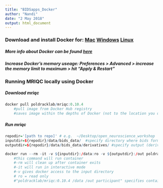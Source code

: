 ```yaml
---
title: "BIDSapps_Docker"
author: "Nandi"
date: "2 May 2018"
output: html_document
---
```

### Download and install Docker for: [Mac](https://docs.docker.com/docker-for-mac/install/) [Windows](https://docs.docker.com/docker-for-windows/install/) [Linux](https://docs.docker.com/install/linux/docker-ce/ubuntu/)

##### More info about Docker can be found [here](https://neurohackweek.github.io/docker-for-scientists/)
##### Increase Docker's memory useage: Preferences > Advanced > increase the memory limit to maximum > hit "Apply & Restart" 

### Running MRIQC locally using Docker
##### Download mriqc
```r

docker pull poldracklab/mriqc:0.10.4
    #pull image from Docker Hub registry
    #saves image within the depths of Docker (not to the location you downloaded it from)
```

##### Run mriqc
```r

repodir='[path to repo]' # e.g.  ~/Desktop/open_neuroscience_workshop
inputdir=${repodir}/data/bids_data/  #specify directory where bids formatted data lives
outputdir=${repodir}/data/bids_data/derivatives/ #specify output (derivatives) directory

docker run --rm -it -v ${inputdir}:/data:ro -v ${outputdir}:/out poldracklab/mriqc:0.10.4 /data /out participant
    #this command will run container
    #-rm will clean up after container exits
    #-it will run in interactive mode
    #-v gives docker access to the input directory
    # ro = read only
    #"poldracklab/mriqc:0.10.4 /data /out participant" specifies container image, input folder, output folder, and runs analyses on participant level

```
